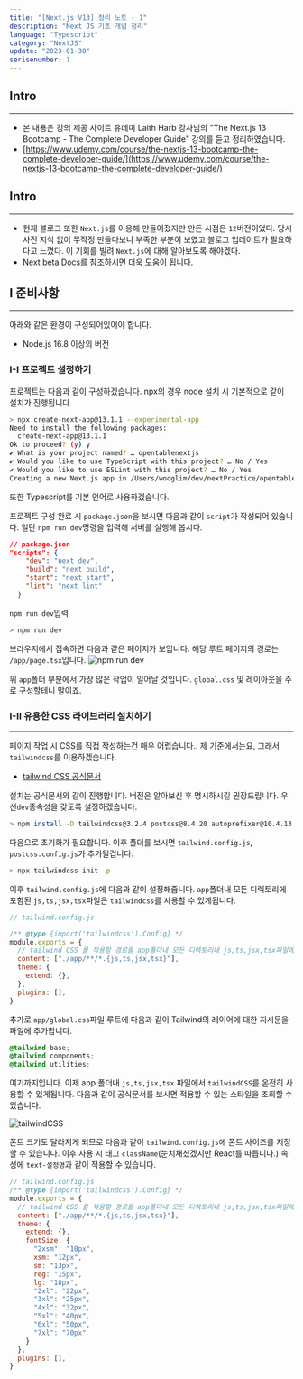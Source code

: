 ```yaml
---
title: "[Next.js V13] 정리 노트 - 1"
description: "Next JS 기초 개념 정리"
language: "Typescript"
category: "NextJS"
update: "2023-01-30"
serisenumber: 1
---
```

## Intro
---
- 본 내용은 강의 제공 사이트 유데미 Laith Harb 강사님의 "The Next.js 13 Bootcamp - The Complete Developer Guide" 강의를 듣고 정리하였습니다.
- [https://www.udemy.com/course/the-nextjs-13-bootcamp-the-complete-developer-guide/](https://www.udemy.com/course/the-nextjs-13-bootcamp-the-complete-developer-guide/)

## Intro
---
- 현재 블로그 또한 `Next.js`를 이용해 만들어졌지만 만든 시점은 `12`버전이었다. 당시 사전 지식 없이 무작정 만들다보니 부족한 부분이 보였고 블로그 업데이트가 필요하다고 느꼈다. 이 기회를 빌려 `Next.js`에 대해 알아보도록 해야겠다.
- [Next beta Docs를 참조하시면 더욱 도움이 됩니다.](https://beta.nextjs.org/docs/installation)

## I 준비사항 
---
아래와 같은 환경이 구성되어있어야 합니다.
- Node.js 16.8 이상의 버전

### I-I 프로젝트 설정하기

프로젝트는 다음과 같이 구성하겠습니다. npx의 경우 node 설치 시 기본적으로 같이 설치가 진행됩니다.
```bash
> npx create-next-app@13.1.1 --experimental-app
Need to install the following packages:
  create-next-app@13.1.1
Ok to proceed? (y) y
✔ What is your project named? … opentablenextjs
✔ Would you like to use TypeScript with this project? … No / Yes
✔ Would you like to use ESLint with this project? … No / Yes
Creating a new Next.js app in /Users/wooglim/dev/nextPractice/opentablenextjs.
```

또한 Typescript를 기본 언어로 사용하겠습니다.

프로젝트 구성 완료 시 `package.json`을 보시면 다음과 같이 `script`가 작성되어 있습니다. 일단 `npm run dev`명령을 입력해 서버를 실행해 봅시다.
```json
// package.json
"scripts": {
    "dev": "next dev",
    "build": "next build",
    "start": "next start",
    "lint": "next lint"
  }
```
`npm run dev`입력
```bash
> npm run dev
```

브라우저에서 접속하면 다음과 같은 페이지가 보입니다. 해당 루트 페이지의 경로는 `/app/page.tsx`입니다.
![npm run dev](https://user-images.githubusercontent.com/51357635/222052991-731c6f7a-ec64-492c-8e18-0cba29f0211a.png)

위 `app`폴더 부분에서 가장 많은 작업이 일어날 것입니다. `global.css` 및 레이아웃을 주로 구성할테니 말이죠.

### I-II 유용한 CSS 라이브러리 설치하기
---
페이지 작업 시 CSS를 직접 작성하는건 매우 어렵습니다.. 제 기준에서는요, 그래서 `tailwindcss`를 이용하겠습니다.

- [tailwind CSS 공식문서](https://tailwindcss.com/docs/guides/nextjs)

설치는 공식문서와 같이 진행합니다. 버전은 알아보신 후 명시하시길 권장드립니다. 우선`dev`종속성을 갖도록 설정하겠습니다.
```bash
> npm install -D tailwindcss@3.2.4 postcss@8.4.20 autoprefixer@10.4.13
```

다음으로 초기화가 필요합니다. 이후 폴더를 보시면 `tailwind.config.js`, `postcss.config.js`가 추가될겁니다.
```bash
> npx tailwindcss init -p
```

이후 `tailwind.config.js`에 다음과 같이 설정해줍니다. `app`폴더내 모든 디렉토리에 포함된 `js,ts,jsx,tsx`파일은 `tailwindcss`를 사용할 수 있게됩니다.
```js
// tailwind.config.js

/** @type {import('tailwindcss').Config} */
module.exports = {
  // tailwind CSS 를 적용할 경로를 app폴더내 모든 디렉토리내 js,ts,jsx,tsx파일에 적용
  content: ["./app/**/*.{js,ts,jsx,tsx}"],
  theme: {
    extend: {},
  },
  plugins: [],
}
```

추가로 `app/global.css`파일 루트에 다음과 같이 Tailwind의 레이어에 대한 지시문을 파일에 추가합니다.
```css
@tailwind base;
@tailwind components;
@tailwind utilities;
```

여기까지입니다. 이제 app 폴더내 `js,ts,jsx,tsx` 파일에서 `tailwindCSS`를 온전히 사용할 수 있게됩니다. 다음과 같이 공식문서를 보시면 적용할 수 있는 스타일을 조회할 수 있습니다.

![tailwindCSS](https://user-images.githubusercontent.com/51357635/222053023-b3c83973-28f1-4778-b5cf-9b9ea8a19440.png)

폰트 크기도 달라지게 되므로 다음과 같이 `tailwind.config.js`에 폰트 사이즈를 지정할 수 있습니다. 이후 사용 시 태그 `className`(눈치채셨겠지만 React를 따릅니다.) 속성에 `text-설정명`과 같이 적용할 수 있습니다.
```js
// tailwind.config.js
/** @type {import('tailwindcss').Config} */
module.exports = {
  // tailwind CSS 를 적용할 경로를 app폴더내 모든 디렉토리내 js,ts,jsx,tsx파일에 적용
  content: ["./app/**/*.{js,ts,jsx,tsx}"],
  theme: {
    extend: {},
    fontSize: {
      "2xsm": "10px",
      xsm: "12px",
      sm: "13px",
      reg: "15px",
      lg: "18px",
      "2xl": "22px",
      "3xl": "25px",
      "4xl": "32px",
      "5xl": "40px",
      "6xl": "50px",
      "7xl": "70px"
    }
  },
  plugins: [],
}
```
